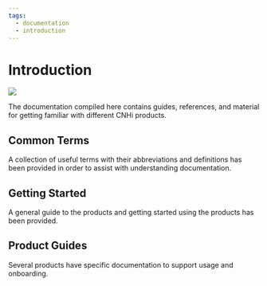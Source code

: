 ```yaml
---
tags:
  - documentation
  - introduction
---
```


# Introduction

<div style={{width: '100%', justifyContent: 'center', display: 'flex', margin: '30px 0px'}}>
   <img src='/img/banners/introductionImage.jpg' style={{borderRadius: '10px'}} className='docImgMain' />
</div>

The documentation compiled here contains guides, references, and material for getting familiar with different CNHi products.

## Common Terms

A collection of useful terms with their abbreviations and definitions has been provided in order to assist with understanding documentation.

## Getting Started

A general guide to the products and getting started using the products has been provided.

## Product Guides

Several products have specific documentation to support usage and onboarding.
